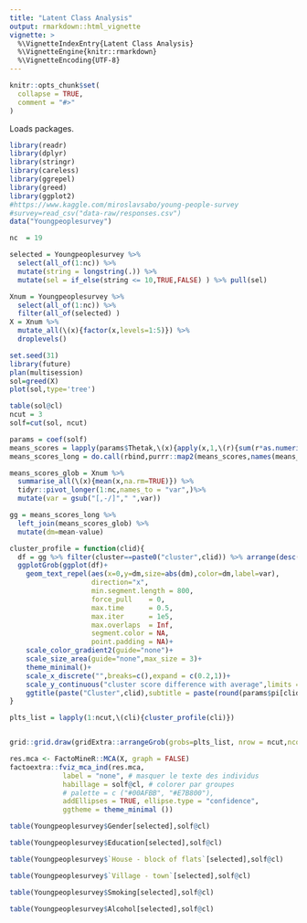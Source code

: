 ```yaml
---
title: "Latent Class Analysis"
output: rmarkdown::html_vignette
vignette: >
  %\VignetteIndexEntry{Latent Class Analysis}
  %\VignetteEngine{knitr::rmarkdown}
  %\VignetteEncoding{UTF-8}
---
```


```r
knitr::opts_chunk$set(
  collapse = TRUE,
  comment = "#>"
)
```
Loads packages.
```r
library(readr)
library(dplyr)
library(stringr)
library(careless)
library(ggrepel)
library(greed)
library(ggplot2)
#https://www.kaggle.com/miroslavsabo/young-people-survey
#survey=read_csv("data-raw/responses.csv")
data("Youngpeoplesurvey")
```


```r
nc  = 19

selected = Youngpeoplesurvey %>% 
  select(all_of(1:nc)) %>%
  mutate(string = longstring(.)) %>%
  mutate(sel = if_else(string <= 10,TRUE,FALSE) ) %>% pull(sel)

Xnum = Youngpeoplesurvey %>% 
  select(all_of(1:nc)) %>%
  filter(all_of(selected) )
X = Xnum %>% 
  mutate_all(\(x){factor(x,levels=1:5)}) %>% 
  droplevels()

```

```r
set.seed(31)
library(future)
plan(multisession)
sol=greed(X)
plot(sol,type='tree')
```



```r
table(sol@cl)
ncut = 3
solf=cut(sol, ncut)
```

```r
params = coef(solf)
means_scores = lapply(params$Thetak,\(x){apply(x,1,\(r){sum(r*as.numeric(names(r)))})})
means_scores_long = do.call(rbind,purrr::map2(means_scores,names(means_scores),\(x,y){tibble(cluster=names(x),mean=x,var=y)}))  %>% mutate(var = gsub("\\."," ",var))

means_scores_glob = Xnum %>% 
  summarise_all(\(x){mean(x,na.rm=TRUE)}) %>% 
  tidyr::pivot_longer(1:nc,names_to = "var",)%>% 
  mutate(var = gsub("[,-/]"," ",var))

gg = means_scores_long %>% 
  left_join(means_scores_glob) %>% 
  mutate(dm=mean-value) 

cluster_profile = function(clid){
  df = gg %>% filter(cluster==paste0("cluster",clid)) %>% arrange(desc(abs(dm))) %>% head(25)
  ggplotGrob(ggplot(df)+
    geom_text_repel(aes(x=0,y=dm,size=abs(dm),color=dm,label=var),
                    direction="x",
                    min.segment.length = 800,    
                    force_pull    = 0,
                    max.time      = 0.5,
                    max.iter      = 1e5,
                    max.overlaps  = Inf,
                    segment.color = NA,
                    point.padding = NA)+
    scale_color_gradient2(guide="none")+
    scale_size_area(guide="none",max_size = 3)+
    theme_minimal()+
    scale_x_discrete("",breaks=c(),expand = c(0.2,1))+
    scale_y_continuous("cluster score difference with average",limits = c(-1.5,1.5))+
    ggtitle(paste("Cluster",clid),subtitle = paste(round(params$pi[clid]*100),"% of the respondents")))
}

plts_list = lapply(1:ncut,\(cli){cluster_profile(cli)})


grid::grid.draw(gridExtra::arrangeGrob(grobs=plts_list, nrow = ncut,ncol = 1))

```


```r
res.mca <- FactoMineR::MCA(X, graph = FALSE)
factoextra::fviz_mca_ind(res.mca,
             label = "none", # masquer le texte des individus
             habillage = solf@cl, # colorer par groupes
             # palette = c ("#00AFBB", "#E7B800"),
             addEllipses = TRUE, ellipse.type = "confidence",
             ggtheme = theme_minimal ())
```


```r
table(Youngpeoplesurvey$Gender[selected],solf@cl)
```



```r
table(Youngpeoplesurvey$Education[selected],solf@cl)
```


```r
table(Youngpeoplesurvey$`House - block of flats`[selected],solf@cl)
```


```r
table(Youngpeoplesurvey$`Village - town`[selected],solf@cl)
```

```r
table(Youngpeoplesurvey$Smoking[selected],solf@cl)
```


```r
table(Youngpeoplesurvey$Alcohol[selected],solf@cl)
```